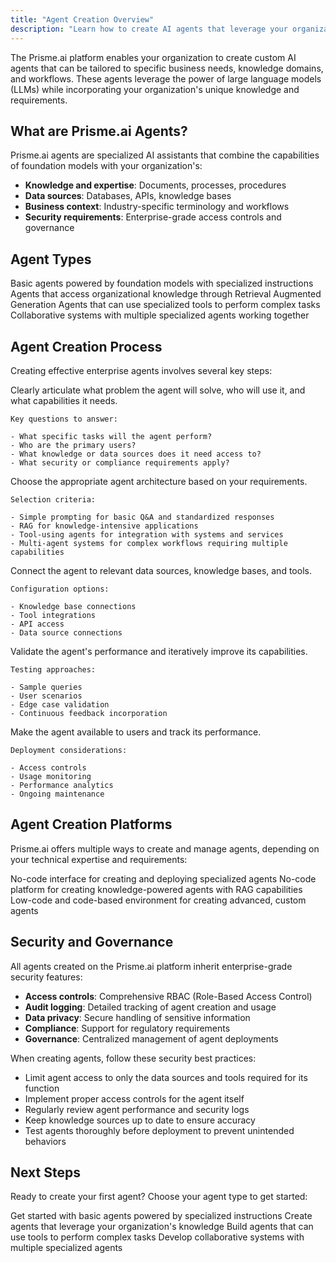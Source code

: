 ```yaml
---
title: "Agent Creation Overview"
description: "Learn how to create AI agents that leverage your organization expertise, documents, and information"
---
```


The Prisme.ai platform enables your organization to create custom AI agents that can be tailored to specific business needs, knowledge domains, and workflows. These agents leverage the power of large language models (LLMs) while incorporating your organization's unique knowledge and requirements.

## What are Prisme.ai Agents?

Prisme.ai agents are specialized AI assistants that combine the capabilities of foundation models with your organization's:

- **Knowledge and expertise**: Documents, processes, procedures
- **Data sources**: Databases, APIs, knowledge bases
- **Business context**: Industry-specific terminology and workflows
- **Security requirements**: Enterprise-grade access controls and governance

## Agent Types

<CardGroup cols="3">
  <Card title="Simple Prompting" icon="message" href="/create-agents/no-code/simple-prompting-agent">
    Basic agents powered by foundation models with specialized instructions
  </Card>
  <Card title="RAG Agents" icon="database" href="/create-agents/no-code/rag-agent">
    Agents that access organizational knowledge through Retrieval Augmented Generation
  </Card>
  <Card title="Tool-Using Agents" icon="screwdriver-wrench" href="/create-agents/no-code/rag-builtin-tools-agent">
    Agents that can use specialized tools to perform complex tasks
  </Card>
  <Card title="Multi-Agent Systems" icon="users" href="/create-agents/tool-agents/overview">
    Collaborative systems with multiple specialized agents working together
  </Card>
</CardGroup>

## Agent Creation Process

Creating effective enterprise agents involves several key steps:

<Steps>
  <Step title="Define the Agent's Purpose">
    Clearly articulate what problem the agent will solve, who will use it, and what capabilities it needs.

    Key questions to answer:

    - What specific tasks will the agent perform?
    - Who are the primary users?
    - What knowledge or data sources does it need access to?
    - What security or compliance requirements apply?
  </Step>
  <Step title="Select the Agent Type">
    Choose the appropriate agent architecture based on your requirements.

    Selection criteria:

    - Simple prompting for basic Q&A and standardized responses
    - RAG for knowledge-intensive applications
    - Tool-using agents for integration with systems and services
    - Multi-agent systems for complex workflows requiring multiple capabilities
  </Step>
  <Step title="Configure Knowledge and Tools">
    Connect the agent to relevant data sources, knowledge bases, and tools.

    Configuration options:

    - Knowledge base connections
    - Tool integrations
    - API access
    - Data source connections
  </Step>
  <Step title="Test and Refine">
    Validate the agent's performance and iteratively improve its capabilities.

    Testing approaches:

    - Sample queries
    - User scenarios
    - Edge case validation
    - Continuous feedback incorporation
  </Step>
  <Step title="Deploy and Monitor">
    Make the agent available to users and track its performance.

    Deployment considerations:

    - Access controls
    - Usage monitoring
    - Performance analytics
    - Ongoing maintenance
  </Step>
</Steps>

## Agent Creation Platforms

Prisme.ai offers multiple ways to create and manage agents, depending on your technical expertise and requirements:

<CardGroup cols="2">
  <Card title="AI Store" icon="store" href="/products/ai-store/creating-agents">
    No-code interface for creating and deploying specialized agents
  </Card>
  <Card title="AI Knowledge" icon="brain" href="/products/ai-knowledge/overview">
    No-code platform for creating knowledge-powered agents with RAG capabilities
  </Card>
  <Card title="AI Builder" icon="code" href="/products/ai-builder/overview">
    Low-code and code-based environment for creating advanced, custom agents
  </Card>
</CardGroup>

## Security and Governance

All agents created on the Prisme.ai platform inherit enterprise-grade security features:

- **Access controls**: Comprehensive RBAC (Role-Based Access Control)
- **Audit logging**: Detailed tracking of agent creation and usage
- **Data privacy**: Secure handling of sensitive information
- **Compliance**: Support for regulatory requirements
- **Governance**: Centralized management of agent deployments

<Accordion title="Security Best Practices">
  When creating agents, follow these security best practices:

  - Limit agent access to only the data sources and tools required for its function
  - Implement proper access controls for the agent itself
  - Regularly review agent performance and security logs
  - Keep knowledge sources up to date to ensure accuracy
  - Test agents thoroughly before deployment to prevent unintended behaviors
</Accordion>

## Next Steps

Ready to create your first agent? Choose your agent type to get started:

<CardGroup cols="2">
  <Card title="Simple Prompting" icon="message" href="/create-agents/prompt-engineering">
    Get started with basic agents powered by specialized instructions
  </Card>
  <Card title="RAG Agents" icon="database" href="/create-agents/no-code/rag-agent">
    Create agents that leverage your organization's knowledge
  </Card>
  <Card title="Tool-Using Agents" icon="screwdriver-wrench" href="/create-agents/no-code/rag-builtin-tools-agent">
    Build agents that can use tools to perform complex tasks
  </Card>
  <Card title="Multi-Agent Systems" icon="users" href="/create-agents/tool-agents/overview">
    Develop collaborative systems with multiple specialized agents
  </Card>
</CardGroup>